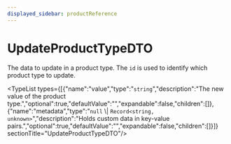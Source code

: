 ```yaml
---
displayed_sidebar: productReference
---
```



# UpdateProductTypeDTO

The data to update in a product type. The `id` is used to identify which product type to update.

<TypeList types={[{"name":"value","type":"`string`","description":"The new value of the product type.","optional":true,"defaultValue":"","expandable":false,"children":[]},{"name":"metadata","type":"`null` \\| `Record<string, unknown>`","description":"Holds custom data in key-value pairs.","optional":true,"defaultValue":"","expandable":false,"children":[]}]}  sectionTitle="UpdateProductTypeDTO"/>
